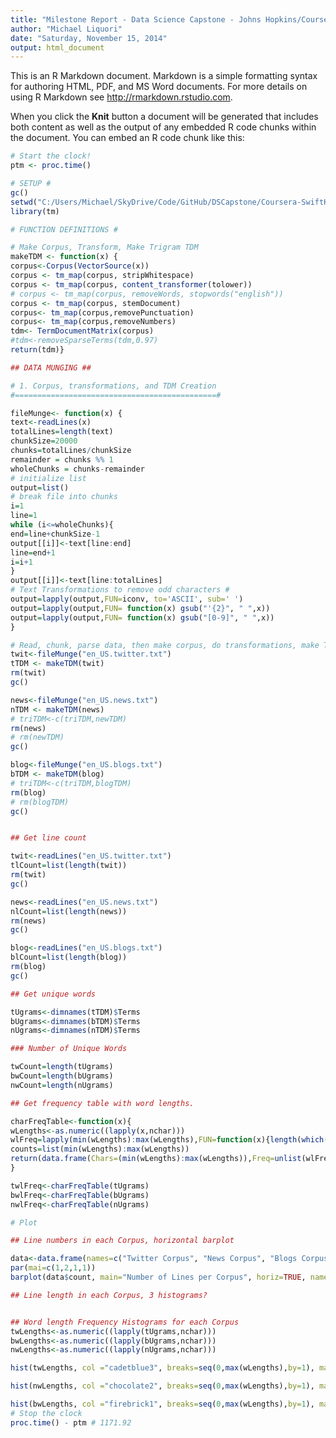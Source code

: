 ```yaml
---
title: "Milestone Report - Data Science Capstone - Johns Hopkins/Coursera"
author: "Michael Liquori"
date: "Saturday, November 15, 2014"
output: html_document
---
```


This is an R Markdown document. Markdown is a simple formatting syntax for authoring HTML, PDF, and MS Word documents. For more details on using R Markdown see <http://rmarkdown.rstudio.com>.

When you click the **Knit** button a document will be generated that includes both content as well as the output of any embedded R code chunks within the document. You can embed an R code chunk like this:

```r

# Start the clock!
ptm <- proc.time()

# SETUP #
gc()
setwd("C:/Users/Michael/SkyDrive/Code/GitHub/DSCapstone/Coursera-SwiftKey/final/en_US")
library(tm)

# FUNCTION DEFINITIONS #

# Make Corpus, Transform, Make Trigram TDM
makeTDM <- function(x) {
corpus<-Corpus(VectorSource(x))
corpus <- tm_map(corpus, stripWhitespace)
corpus <- tm_map(corpus, content_transformer(tolower))
# corpus <- tm_map(corpus, removeWords, stopwords("english"))
corpus <- tm_map(corpus, stemDocument)
corpus<- tm_map(corpus,removePunctuation)
corpus<- tm_map(corpus,removeNumbers)
tdm<- TermDocumentMatrix(corpus)
#tdm<-removeSparseTerms(tdm,0.97)
return(tdm)}

## DATA MUNGING ##

# 1. Corpus, transformations, and TDM Creation
#=============================================#

fileMunge<- function(x) {
text<-readLines(x)
totalLines=length(text)
chunkSize=20000
chunks=totalLines/chunkSize
remainder = chunks %% 1
wholeChunks = chunks-remainder
# initialize list
output=list()
# break file into chunks 
i=1
line=1
while (i<=wholeChunks){
end=line+chunkSize-1
output[[i]]<-text[line:end]
line=end+1
i=i+1
}
output[[i]]<-text[line:totalLines]
# Text Transformations to remove odd characters #
output=lapply(output,FUN=iconv, to='ASCII', sub=' ')
output=lapply(output,FUN= function(x) gsub("'{2}", " ",x))
output=lapply(output,FUN= function(x) gsub("[0-9]", " ",x))
}

# Read, chunk, parse data, then make corpus, do transformations, make TDM of tri-grams:
twit<-fileMunge("en_US.twitter.txt")
tTDM <- makeTDM(twit)
rm(twit)
gc()

news<-fileMunge("en_US.news.txt")
nTDM <- makeTDM(news)
# triTDM<-c(triTDM,newTDM)
rm(news)
# rm(newTDM)
gc()

blog<-fileMunge("en_US.blogs.txt")
bTDM <- makeTDM(blog)
# triTDM<-c(triTDM,blogTDM)
rm(blog)
# rm(blogTDM)
gc()


## Get line count

twit<-readLines("en_US.twitter.txt")
tlCount=list(length(twit))
rm(twit)
gc()

news<-readLines("en_US.news.txt")
nlCount=list(length(news))
rm(news)
gc()

blog<-readLines("en_US.blogs.txt")
blCount=list(length(blog))
rm(blog)
gc()

## Get unique words

tUgrams<-dimnames(tTDM)$Terms
bUgrams<-dimnames(bTDM)$Terms
nUgrams<-dimnames(nTDM)$Terms

### Number of Unique Words

twCount=length(tUgrams)
bwCount=length(bUgrams)
nwCount=length(nUgrams)

## Get frequency table with word lengths.

charFreqTable<-function(x){
wLengths<-as.numeric((lapply(x,nchar)))
wlFreq=lapply(min(wLengths):max(wLengths),FUN=function(x){length(which(wLengths==x))})
counts=list(min(wLengths):max(wLengths))
return(data.frame(Chars=(min(wLengths):max(wLengths)),Freq=unlist(wlFreq)))
}

twlFreq<-charFreqTable(tUgrams)
bwlFreq<-charFreqTable(bUgrams)
nwlFreq<-charFreqTable(nUgrams)

# Plot

## Line numbers in each Corpus, horizontal barplot

data<-data.frame(names=c("Twitter Corpus", "News Corpus", "Blogs Corpus"), counts=c(1,2,3))
par(mai=c(1,2,1,1))
barplot(data$count, main="Number of Lines per Corpus", horiz=TRUE, names.arg=data$names, las=1)

## Line length in each Corpus, 3 histograms?


## Word length Frequency Histograms for each Corpus
twLengths<-as.numeric((lapply(tUgrams,nchar)))
bwLengths<-as.numeric((lapply(bUgrams,nchar)))
nwLengths<-as.numeric((lapply(nUgrams,nchar)))

hist(twLengths, col ="cadetblue3", breaks=seq(0,max(wLengths),by=1), main="Twitter Corpus Word-length frequency", xlab = "Values", cex.lab = 1.3)

hist(nwLengths, col ="chocolate2", breaks=seq(0,max(wLengths),by=1), main="News Corpus Word-length frequency", xlab = "Values", cex.lab = 1.3)

hist(bwLengths, col ="firebrick1", breaks=seq(0,max(wLengths),by=1), main="Blogs Corpus Word-length frequency", xlab = "Values", cex.lab = 1.3)
# Stop the clock
proc.time() - ptm # 1171.92

```
